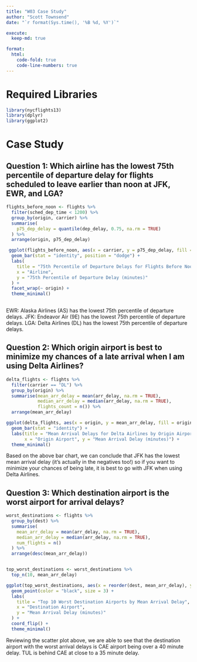 ```yaml
---
title: "W03 Case Study"
author: "Scott Townsend"
date: "`r format(Sys.time(), '%B %d, %Y')`"

execute:
  keep-md: true

format:
  html:
    code-fold: true
    code-line-numbers: true
---
```


# Required Libraries

```r

library(nycflights13)
library(dplyr)
library(ggplot2)

```

# Case Study


## Question 1: Which airline has the lowest 75th percentile of departure delay for flights scheduled to leave earlier than noon at JFK, EWR, and LGA?

```r
flights_before_noon <- flights %>%
  filter(sched_dep_time < 1200) %>%
  group_by(origin, carrier) %>%
  summarise(
    p75_dep_delay = quantile(dep_delay, 0.75, na.rm = TRUE)
  ) %>%
  arrange(origin, p75_dep_delay)

 ggplot(flights_before_noon, aes(x = carrier, y = p75_dep_delay, fill = origin)) +
  geom_bar(stat = "identity", position = "dodge") +
  labs(
    title = "75th Percentile of Departure Delays for Flights Before Noon",
    x = "Airline",
    y = "75th Percentile of Departure Delay (minutes)"
  ) +
  facet_wrap(~ origin) +
  theme_minimal()
 
```
EWR: Alaska Airlines (AS) has the lowest 75th percentile of departure delays.
JFK: Endeavor Air (9E) has the lowest 75th percentile of departure delays.
LGA: Delta Airlines (DL) has the lowest 75th percentile of departure delays.

## Question 2: Which origin airport is best to minimize my chances of a late arrival when I am using Delta Airlines?

```r
delta_flights <- flights %>%
  filter(carrier == "DL") %>%
  group_by(origin) %>%
  summarise(mean_arr_delay = mean(arr_delay, na.rm = TRUE),
            median_arr_delay = median(arr_delay, na.rm = TRUE),
            flights_count = n()) %>%
  arrange(mean_arr_delay)

ggplot(delta_flights, aes(x = origin, y = mean_arr_delay, fill = origin)) +
  geom_bar(stat = "identity") +
  labs(title = "Mean Arrival Delays for Delta Airlines by Origin Airport",
       x = "Origin Airport", y = "Mean Arrival Delay (minutes)") +
  theme_minimal()

```
Based on the above bar chart, we can conclude that JFK has the lowest mean arrival delay (it's actually in the negatives too!) so if you want to minimize your chances of being late, it is best to go with JFK when using Delta Airlines. 

## Question 3: Which destination airport is the worst airport for arrival delays?

```r
worst_destinations <- flights %>%
  group_by(dest) %>%
  summarise(
    mean_arr_delay = mean(arr_delay, na.rm = TRUE),
    median_arr_delay = median(arr_delay, na.rm = TRUE),
    num_flights = n()
  ) %>%
  arrange(desc(mean_arr_delay))


top_worst_destinations <- worst_destinations %>%
  top_n(10, mean_arr_delay)

ggplot(top_worst_destinations, aes(x = reorder(dest, mean_arr_delay), y = mean_arr_delay)) +
  geom_point(color = "black", size = 3) +
  labs(
    title = "Top 10 Worst Destination Airports by Mean Arrival Delay",
    x = "Destination Airport",
    y = "Mean Arrival Delay (minutes)"
  ) +
  coord_flip() +
  theme_minimal()
```

Reviewing the scatter plot above, we are able to see that the destination airport with the worst arrival delays is CAE airport being over a 40 minute delay. TUL is behind CAE at close to a 35 minute delay. 